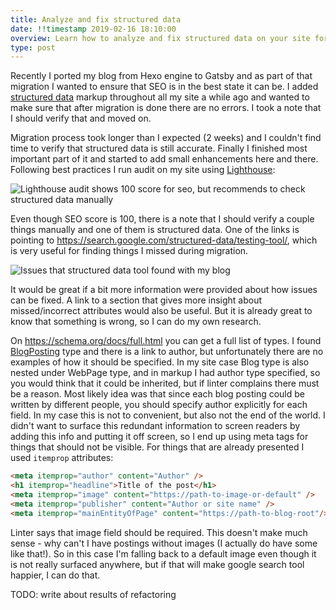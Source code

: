 ```yaml
---
title: Analyze and fix structured data
date: !!timestamp 2019-02-16 18:10:00
overview: Learn how to analyze and fix structured data on your site for better search engine optimization. This article is focused on improvements that are not obvious after running Lighthouse audit.
type: post
---
```


Recently I ported my blog from Hexo engine to Gatsby and as part of that migration I wanted to ensure that SEO is in the best state it can be. I added [structured data](https://schema.org) markup throughout all my site a while ago and wanted to make sure that after migration is done there are no errors. I took a note that I should verify that and moved on.

Migration process took longer than I expected (2 weeks) and I couldn't find time to verify that structured data is still accurate. Finally I finished most important part of it and started to add small enhancements here and there. Following best practices I run audit on my site using [Lighthouse](https://developers.google.com/web/tools/lighthouse/):

<div style={{textAlign: 'center'}}>
    <img src={seo}
        alt="Lighthouse audit shows 100 score for seo, but recommends to check structured data manually" />
</div>

Even though SEO score is 100, there is a note that I should verify a couple things manually and one of them is structured data. One of the links is pointing to https://search.google.com/structured-data/testing-tool/, which is very useful for finding things I missed during migration.

<div style={{textAlign: 'center'}}>
    <img src={issues}
        alt="Issues that structured data tool found with my blog" />
</div>

It would be great if a bit more information were provided about how issues can be fixed. A link to a section that gives more insight about missed/incorrect attributes would also be useful. But it is already great to know that something is wrong, so I can do my own research.

On https://schema.org/docs/full.html you can get a full list of types. I found [BlogPosting](https://schema.org/BlogPosting) type and there is a link to author, but unfortunately there are no examples of how it should be specified. In my site case Blog type is also nested under WebPage type, and in markup I had author type specified, so you would think that it could be inherited, but if linter complains there must be a reason. Most likely idea was that since each blog posting could be written by different people, you should specify author explicitly for each field. In my case this is not to convenient, but also not the end of the world. I didn't want to surface this redundant information to screen readers by adding this info and putting it off screen, so I end up using meta tags for things that should not be visible. For things that are already presented I used `itemprop` attributes:

```html
<meta itemprop="author" content="Author" />
<h1 itemprop="headline">Title of the post</h1>
<meta itemprop="image" content="https://path-to-image-or-default" />
<meta itemprop="publisher" content="Author or site name" />
<meta itemprop="mainEntityOfPage" content="https://path-to-blog-root"/>
```

Linter says that image field should be required. This doesn't make much sense - why can't I have postings without images (I actually do have some like that!). So in this case I'm falling back to a default image even though it is not really surfaced anywhere, but if that will make google search tool happier, I can do that.

TODO: write about results of refactoring